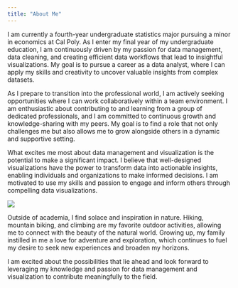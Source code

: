 ```yaml
---
title: "About Me"
---
```


I am currently a fourth-year undergraduate statistics major pursuing a minor in economics at Cal Poly. As I enter my final year of my undergraduate education, I am continuously driven by my passion for data management, data cleaning, and creating efficient data workflows that lead to insightful visualizations. My goal is to pursue a career as a data analyst, where I can apply my skills and creativity to uncover valuable insights from complex datasets.

As I prepare to transition into the professional world, I am actively seeking opportunities where I can work collaboratively within a team environment. I am enthusiastic about contributing to and learning from a group of dedicated professionals, and I am committed to continuous growth and knowledge-sharing with my peers. My goal is to find a role that not only challenges me but also allows me to grow alongside others in a dynamic and supportive setting.

What excites me most about data management and visualization is the potential to make a significant impact. I believe that well-designed visualizations have the power to transform data into actionable insights, enabling individuals and organizations to make informed decisions. I am motivated to use my skills and passion to engage and inform others through compelling data visualizations.

![](images/hike.jpg)

Outside of academia, I find solace and inspiration in nature. Hiking, mountain biking, and climbing are my favorite outdoor activities, allowing me to connect with the beauty of the natural world. Growing up, my family instilled in me a love for adventure and exploration, which continues to fuel my desire to seek new experiences and broaden my horizons.

I am excited about the possibilities that lie ahead and look forward to leveraging my knowledge and passion for data management and visualization to contribute meaningfully to the field.
